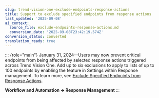 ```yaml
---
slug: trend-vision-one-exclude-endpoints-response-actions
title: Support to exclude specified endpoints from response actions
last_updated: '2025-09-08'
ai_context:
  source_file: exclude-endpoints-response-actions.md
  conversion_date: '2025-09-08T23:42:19.574Z'
conversion_status: converted
translation_ready: true
---
```


::: {role="main"}
January 31, 2024—Users may now prevent critical endpoints from being affected by selected response actions triggered across Trend Vision One. Add up to six exclusions to apply to lists of up to 100 endpoints by enabling the feature in Settings within Response management. To learn more, see [Exclude Specified Endpoints from Response Actions](response-exclude-endpoints.mdx).

**Workflow and Automation → Response Management**
:::
